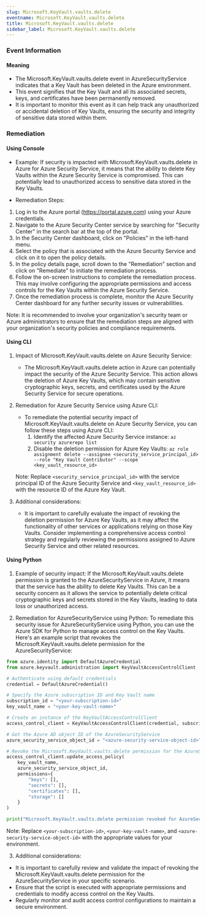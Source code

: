 ```yaml
--- 
slug: Microsoft.KeyVault.vaults.delete
eventname: Microsoft.KeyVault.vaults.delete
title: Microsoft.KeyVault.vaults.delete
sidebar_label: Microsoft.KeyVault.vaults.delete
---
```

                       
### Event Information

#### Meaning

- The Microsoft.KeyVault.vaults.delete event in AzureSecurityService indicates that a Key Vault has been deleted in the Azure environment.
- This event signifies that the Key Vault and all its associated secrets, keys, and certificates have been permanently removed.
- It is important to monitor this event as it can help track any unauthorized or accidental deletion of Key Vaults, ensuring the security and integrity of sensitive data stored within them.

### Remediation

#### Using Console

- Example: If security is impacted with Microsoft.KeyVault.vaults.delete in Azure for Azure Security Service, it means that the ability to delete Key Vaults within the Azure Security Service is compromised. This can potentially lead to unauthorized access to sensitive data stored in the Key Vaults.

- Remediation Steps:
1. Log in to the Azure portal (https://portal.azure.com) using your Azure credentials.
2. Navigate to the Azure Security Center service by searching for "Security Center" in the search bar at the top of the portal.
3. In the Security Center dashboard, click on "Policies" in the left-hand menu.
4. Select the policy that is associated with the Azure Security Service and click on it to open the policy details.
5. In the policy details page, scroll down to the "Remediation" section and click on "Remediate" to initiate the remediation process.
6. Follow the on-screen instructions to complete the remediation process. This may involve configuring the appropriate permissions and access controls for the Key Vaults within the Azure Security Service.
7. Once the remediation process is complete, monitor the Azure Security Center dashboard for any further security issues or vulnerabilities.

Note: It is recommended to involve your organization's security team or Azure administrators to ensure that the remediation steps are aligned with your organization's security policies and compliance requirements.

#### Using CLI

1. Impact of Microsoft.KeyVault.vaults.delete on Azure Security Service:
   - The Microsoft.KeyVault.vaults.delete action in Azure can potentially impact the security of the Azure Security Service. This action allows the deletion of Azure Key Vaults, which may contain sensitive cryptographic keys, secrets, and certificates used by the Azure Security Service for secure operations.

2. Remediation for Azure Security Service using Azure CLI:
   - To remediate the potential security impact of Microsoft.KeyVault.vaults.delete on Azure Security Service, you can follow these steps using Azure CLI:
     1. Identify the affected Azure Security Service instance: `az security azurerepo list`
     2. Disable the deletion permission for Azure Key Vaults: `az role assignment delete --assignee <security_service_principal_id> --role "Key Vault Contributor" --scope <key_vault_resource_id>`

   Note: Replace `<security_service_principal_id>` with the service principal ID of the Azure Security Service and `<key_vault_resource_id>` with the resource ID of the Azure Key Vault.

3. Additional considerations:
   - It is important to carefully evaluate the impact of revoking the deletion permission for Azure Key Vaults, as it may affect the functionality of other services or applications relying on those Key Vaults. Consider implementing a comprehensive access control strategy and regularly reviewing the permissions assigned to Azure Security Service and other related resources.

#### Using Python

1. Example of security impact: If the Microsoft.KeyVault.vaults.delete permission is granted to the AzureSecurityService in Azure, it means that the service has the ability to delete Key Vaults. This can be a security concern as it allows the service to potentially delete critical cryptographic keys and secrets stored in the Key Vaults, leading to data loss or unauthorized access.

2. Remediation for AzureSecurityService using Python:
To remediate this security issue for AzureSecurityService using Python, you can use the Azure SDK for Python to manage access control on the Key Vaults. Here's an example script that revokes the Microsoft.KeyVault.vaults.delete permission for the AzureSecurityService:

```python
from azure.identity import DefaultAzureCredential
from azure.keyvault.administration import KeyVaultAccessControlClient

# Authenticate using default credentials
credential = DefaultAzureCredential()

# Specify the Azure subscription ID and Key Vault name
subscription_id = "<your-subscription-id>"
key_vault_name = "<your-key-vault-name>"

# Create an instance of the KeyVaultAccessControlClient
access_control_client = KeyVaultAccessControlClient(credential, subscription_id)

# Get the Azure AD object ID of the AzureSecurityService
azure_security_service_object_id = "<azure-security-service-object-id>"

# Revoke the Microsoft.KeyVault.vaults.delete permission for the AzureSecurityService
access_control_client.update_access_policy(
    key_vault_name,
    azure_security_service_object_id,
    permissions={
        "keys": [],
        "secrets": [],
        "certificates": [],
        "storage": []
    }
)

print("Microsoft.KeyVault.vaults.delete permission revoked for AzureSecurityService.")
```

Note: Replace `<your-subscription-id>`, `<your-key-vault-name>`, and `<azure-security-service-object-id>` with the appropriate values for your environment.

3. Additional considerations:
- It is important to carefully review and validate the impact of revoking the Microsoft.KeyVault.vaults.delete permission for the AzureSecurityService in your specific scenario.
- Ensure that the script is executed with appropriate permissions and credentials to modify access control on the Key Vaults.
- Regularly monitor and audit access control configurations to maintain a secure environment.


 